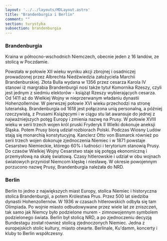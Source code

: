 ```yaml
---
layout: '../../layouts/MDLayout.astro'
title: "Brandenburgia i Berlin"
comment: ""
section: turystyka
subsection: brandenburgia
---
```


### Brandenburgia

Kraina w północno-wschodnich Niemczech, obecnie jeden z 16 landów, ze stolicą w Poczdamie.

Powstała w połowie XII wieku wyniku akcji zbrojnej i osadniczej prowadzonej przez Albrechta Niedźwiedzia założyciela Marchii Brandenburskiej. Złota Bulla wydana w 1356 przez cesarza Karola IV stanowi iż margrabia Brandenburgii nosi także tytuł Komornika Rzeszy, czyli jest jednym z siedmiu elektorów - książąt Rzeszy wybierających cesarza. Od 1411 aż do Wielkiej Wojny w nieprzerwanym władaniu dynastii Hohenzollernów. W pierwszej połowie XVI wieku przechodzi na stronę luterańską. Brandenburgia od 1618 jest połączona unią personalną, a później rzeczywistą, z Prusami Książęcymi i w ciągu stu lat awansuje do jednej z najważniejszych potęg Europy i zmienia nazwę na Prusy. W połowie XVIII wieku w serii trzech wojen król pruski Fryderyk II Wielki dokonuje aneksji Śląska. Potem Prusy biorą udział rozbiorach Polski. Podczas Wiosny Ludów stają się monarchią konstytucyjną. Kanclerz Otto von Bismarck również po serii trzech wojen dokonuje zjednoczenia Niemiec i w 1871 powstaje Cesarstwo Niemieckie, którego 60% i ludności i terytorium stanowią Prusy. Do czasów Wielkiej Wojny Cesarstwo staje się potęgą ekonomiczną i przemysłową na skalę światową. Czasy hitlerowskie i udział w obu wojnach światowych przyniósł Niemcom klęskę i niesławę. W okresie powojennym porzucono nazwę Prusy, Brandenburgia należała do NRD.

### Berlin

Berlin to jedno z największych miast Europy, stolica Niemiec i historyczna stolica Brandenburgii, a potem Królestwa Prus. Przez 500 lat siedziba dynastii Hohenzollernów. W 1936 w czasach hitlerowskich odbyła się tam Olimpiada. Po wojnie miasto odbudowywane przez wiele lat ze zniszczeń, tak samo jak Niemcy było podzielone murem - zimnowojennym symbolem podzielonego świata. Berlin był stolicą NRD, a po zjednoczeniu decyzją Bundestagu został również stolicą zjednoczonych Niemiec. Jedna z europejskich stolic kultury, miasto otwarte. Berlinale, Ku'damm, koncerty i kluby to Berlin współczesny.